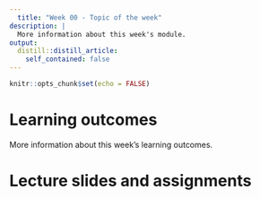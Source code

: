 ```yaml
---
  title: "Week 00 - Topic of the week"
description: |
  More information about this week's module.
output:
  distill::distill_article:
    self_contained: false
---
```



```r
knitr::opts_chunk$set(echo = FALSE)
```

# Learning outcomes
More information about this week's learning outcomes.

# Lecture slides and assignments
